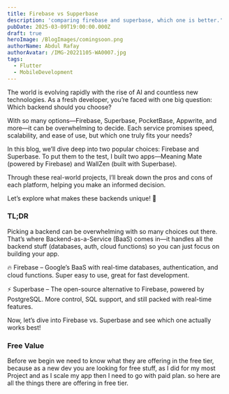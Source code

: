 ```yaml
---
title: Firebase vs Supperbase
description: 'comparing firebase and superbase, which one is better.'
pubDate: 2025-03-09T19:00:00.000Z
draft: true
heroImage: /BlogImages/comingsoon.png
authorName: Abdul Rafay
authorAvatar: /IMG-20221105-WA0007.jpg
tags:
  - Flutter
  - MobileDevelopment
---
```


The world is evolving rapidly with the rise of AI and countless new technologies. As a fresh developer, you’re faced with one big question: Which backend should you choose?

With so many options—Firebase, Superbase, PocketBase, Appwrite, and more—it can be overwhelming to decide. Each service promises speed, scalability, and ease of use, but which one truly fits your needs?

In this blog, we’ll dive deep into two popular choices: Firebase and Superbase. To put them to the test, I built two apps—Meaning Mate (powered by Firebase) and WallZen (built with Superbase).

Through these real-world projects, I’ll break down the pros and cons of each platform, helping you make an informed decision.

Let’s explore what makes these backends unique! 🚀

### TL;DR

Picking a backend can be overwhelming with so many choices out there. That’s where Backend-as-a-Service (BaaS) comes in—it handles all the backend stuff (databases, auth, cloud functions) so you can just focus on building your app.

🔥 Firebase – Google’s BaaS with real-time databases, authentication, and cloud functions. Super easy to use, great for fast development.

⚡ Superbase – The open-source alternative to Firebase, powered by PostgreSQL. More control, SQL support, and still packed with real-time features.

Now, let’s dive into Firebase vs. Superbase and see which one actually works best!

### Free Value

Before we begin we need to know what they are offering in the free tier, because as a new dev you are looking for free stuff, as I did for my most Project and as I scale my app then I need to go with paid plan. so here are all the things there are offering in free tier.
